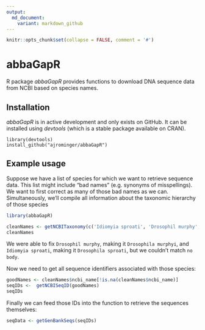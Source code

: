 ```yaml
---
output:
  md_document:
    variant: markdown_github
---
```


<!-- README.md is generated from README.Rmd. Please edit that file -->

```r
knitr::opts_chunk$set(collapse = FALSE, comment = '#')
```


# abbaGapR

R package *abbaGapR* provides functions to download DNA sequence data from NCBI based on species names.


## Installation

*abbaGapR* is in active development and only exists on GitHub.  It can be installed using *devtools* (which is a stable package available on CRAN).

```
library(devtools)
install_github("ajrominger/abbaGapR")
```


## Example usage

Suppose we have a list of species for which we want to retrieve sequence data. This list might include "bad names" (e.g. synonyms of misspellings).  We want to first correct as many of those bad names as we can.  Simultaneously, we'll compile all information about the taxonomic hierarchy of those species

```r
library(abbaGapR)

cleanNames <- getNCBITaxonomy(c('Idiomyia sproati', 'Drosophil murphy', 'no body'))
cleanNames
```

We were able to fix `Drosophil murphy`, making it `Drosophila murphyi`, and `Idiomyia sproati`, making it `Drosophila sproati`, but we couldn't match `no body`.

Now we need to get all sequence identifiers associated with those species:

```r
goodNames <- cleanNames$ncbi_name[!is.na(cleanNames$ncbi_name)]
seqIDs <-  getNCBISeqID(goodNames)
seqIDs
```

Finally we can feed those IDs into the function to retrieve the sequences themselves:

```r
seqData <- getGenBankSeqs(seqIDs)
```




